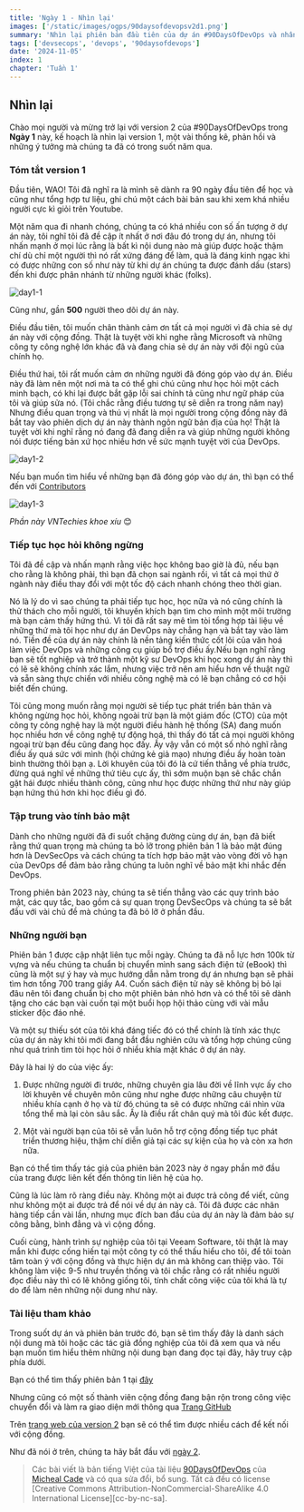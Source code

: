 ```yaml
---
title: 'Ngày 1 - Nhìn lại'
images: ['/static/images/ogps/90daysofdevopsv2d1.png']
summary: 'Nhìn lại phiên bản đầu tiên của dự án #90DaysOfDevOps và nhấn mạnh tầm quan trọng của việc học hỏi liên tục và bảo mật trong DevOps.'
tags: ['devsecops', 'devops', '90daysofdevops']
date: '2024-11-05'
index: 1
chapter: 'Tuần 1'
---
```


<TOCInline toc={props.toc} asDisclosure />

## Nhìn lại

Chào mọi người và mừng trở lại với version 2 của #90DaysOfDevOps trong **Ngày 1** này, kế hoạch là nhìn lại version 1, một vài thống kê, phản hồi và những ý tưởng mà chúng ta đã có trong suốt năm qua.

### Tóm tắt version 1

Đầu tiên, WAO! Tôi đã nghĩ ra là mình sẽ dành ra 90 ngày đầu tiên để học và cũng như tổng hợp tư liệu, ghi chú một cách bài bản sau khi xem khá nhiều người cực kì giỏi trên Youtube.

Một năm qua đi nhanh chóng, chúng ta có khá nhiều con số ấn tượng ở dự án này, tôi nghĩ tôi đã đề cập ít nhất ở nơi đâu đó trong dự án, nhưng tôi nhấn mạnh ở mọi lúc rằng là bất kì nội dung nào mà giúp được hoặc thậm chí dù chỉ một người thì nó rất xứng đáng để làm, quả là đáng kinh ngạc khi có được những con số như này từ khi dự án chúng ta được đánh dấu (stars) đến khi được phân nhánh từ những người khác (folks).

![day1-1](/static/images/assets/day01-1.jpg)

Cũng như, gần **500** người theo dõi dự án này.

Điều đầu tiên, tôi muốn chân thành cảm ơn tất cả mọi người vì đã chia sẻ dự án này với cộng đồng. Thật là tuyệt vời khi nghe rằng Microsoft và những công ty công nghệ lớn khác đã và đang chia sẻ dự án này với đội ngũ của chính họ.

Điều thứ hai, tôi rất muốn cảm ơn những người đã đóng góp vào dự án. Điều này đã làm nên một nơi mà ta có thể ghi chú cũng như học hỏi một cách minh bạch, có khi lại được bắt gặp lỗi sai chính tả cũng như ngữ pháp của tôi và giúp sửa nó. (Tôi chắc rằng điều tương tự sẽ diễn ra trong năm nay) Nhưng điều quan trọng và thú vị nhất là mọi người trong cộng đồng này đã bắt tay vào phiên dịch dự án này thành ngôn ngữ bản địa của họ! Thật là tuyệt vời khi nghĩ rằng nó đang đã đang diễn ra và giúp những người không nói được tiếng bản xứ học nhiều hơn về sức mạnh tuyệt vời của DevOps.

![day1-2](/static/images/assets/day01-2.png)

Nếu bạn muốn tìm hiểu về những bạn đã đóng góp vào dự án, thì bạn có thể đến với [Contributors](https://github.com/MichaelCade/90DaysOfDevOps/blob/main/Contributors.md)

![day1-3](/static/images/assets/day01-3.png)

_Phần này VNTechies khoe xíu_ 😊

### Tiếp tục học hỏi không ngừng

Tôi đã đề cập và nhấn mạnh rằng việc học không bao giờ là đủ, nếu bạn cho rằng là không phải, thì bạn đã chọn sai ngành rồi, vì tất cả mọi thứ ở ngành này điều thay đổi với một tốc độ cách nhanh chóng theo thời gian.

Nó là lý do vì sao chúng ta phải tiếp tục học, học nữa và nó cũng chính là thử thách cho mỗi người, tôi khuyến khích bạn tìm cho mình một môi trường mà bạn cảm thấy hứng thú. Vì tôi đã rất say mê tìm tòi tổng hợp tài liệu về những thứ mà tôi học như dự án DevOps này chẳng hạn và bắt tay vào làm nó. Tiền đề của dự án này chính là nền tảng kiến thức cốt lõi của văn hoá làm việc DevOps và những công cụ giúp bổ trợ điều ấy.Nếu bạn nghĩ rằng bạn sẽ tốt nghiệp và trở thành một kỹ sư DevOps khi học xong dự án này thì có lẽ sẽ không chính xác lắm, nhưng việc trở nên am hiểu hơn về thuật ngữ và sẵn sàng thực chiến với nhiều công nghệ mà có lẽ bạn chẳng có cơ hội biết đến chúng.

Tôi cũng mong muốn rằng mọi người sẽ tiếp tục phát triển bản thân và không ngừng học hỏi, không ngoài trừ bạn là một giám đốc (CTO) của một công ty công nghệ hay là một người điều hành hệ thống (SA) đang muốn học nhiều hơn về công nghệ tự động hoá, thì thấy đó tất cả mọi người không ngoại trừ bạn đều cũng đang học đấy. Ấy vậy vẫn có một số nhỏ nghĩ rằng điều ấy quá sức với mình (hội chứng kẻ giả mạo) nhưng điều ấy hoàn toàn bình thường thôi bạn ạ. Lời khuyên của tôi đó là cứ tiến thẳng về phía trước, đừng quá nghĩ về những thứ tiêu cực ấy, thì sớm muộn bạn sẽ chắc chắn gặt hái được nhiều thành công, cũng như học được những thứ như này giúp bạn hứng thú hơn khi học điều gì đó.

### Tập trung vào tính bảo mật

Dành cho những người đã đi suốt chặng đường cùng dự án, bạn đã biết rằng thứ quan trọng mà chúng ta bỏ lỡ trong phiên bản 1 là bảo mật đúng hơn là DevSecOps và cách chúng ta tích hợp bảo mật vào vòng đời vô hạn của DevOps để đảm bảo rằng chúng ta luôn nghĩ về bảo mật khi nhắc đến DevOps.

Trong phiên bản 2023 này, chúng ta sẽ tiến thẳng vào các quy trình bảo mật, các quy tắc, bao gồm cả sự quan trọng DevSecOps và chúng ta sẽ bắt đầu với vài chủ đề mà chúng ta đã bỏ lỡ ở phần đầu.

### Những người bạn

Phiên bản 1 được cập nhật liên tục mỗi ngày. Chúng ta đã nỗ lực hơn 100k từ vựng và nếu chúng ta chuẩn bị chuyển mình sang sách điện tử (eBook) thì cũng là một sự ý hay và mục hướng dẫn nằm trong dự án nhưng bạn sẽ phải tìm hơn tổng 700 trang giấy A4. Cuốn sách điện tử này sẽ không bị bỏ lại đâu nên tôi đang chuẩn bị cho một phiên bản nhỏ hơn và có thể tôi sẽ dành tặng cho các bạn vài cuốn tại một buổi họp hội thảo cùng với vài mẫu sticker độc đáo nhé.

Và một sự thiếu sót của tôi khá đáng tiếc đó có thể chính là tính xác thực của dự án này khi tôi mới đang bắt đầu nghiên cứu và tổng hợp chúng cũng như quá trình tìm tòi học hỏi ở nhiều khía mặt khác ở dự án này.

Đây là hai lý do của việc ấy:

1. Được những người đi trước, những chuyên gia lâu đời về lĩnh vực ấy cho lời khuyên về chuyên môn cũng như nghe được những câu chuyện từ nhiều khía cạnh ở họ và từ đó chúng ta sẽ có được những cái nhìn vừa tổng thể mà lại còn sâu sắc. Ấy là điều rất chân quý mà tôi đúc kết được.

2. Một vài người bạn của tôi sẽ vẫn luôn hỗ trợ cộng đồng tiếp tục phát triển thương hiệu, thậm chí diễn giả tại các sự kiện của họ và còn xa hơn nữa.

Bạn có thể tìm thấy tác giả của phiên bản 2023 này ở ngay phần mở đầu của trang được liên kết đến thông tin liên hệ của họ.

Cũng là lúc làm rõ ràng điều này. Không một ai được trả công để viết, cũng như không một ai được trả để nói về dự án này cả. Tôi đã được các nhãn hàng tiếp cần vài lần, nhưng mục đích ban đầu của dự án này là đảm bảo sự công bằng, bình đẳng và vì cộng đồng.

Cuối cùng, hành trình sự nghiệp của tôi tại Veeam Software, tôi thật là may mắn khi được cống hiến tại một công ty có thể thấu hiểu cho tôi, để tôi toàn tâm toàn ý với cộng đồng và thực hiện dự án mà không can thiệp vào. Tôi không làm việc 9-5 như truyền thống và tôi chắc rằng có rất nhiều người đọc điều này thì có lẽ không giống tôi, tính chất công việc của tôi khá là tự do để làm nên những nội dung như này.

### Tài liệu tham khảo

Trong suốt dự án và phiên bản trước đó, bạn sẽ tìm thấy đây là danh sách nội dung mà tôi hoặc các tác giả đồng nghiệp của tôi đã xem qua và nếu bạn muốn tìm hiểu thêm những nội dung bạn đang đọc tại đây, hãy truy cập phía dưới.

Bạn có thể tìm thấy phiên bản 1 tại [đây](https://www.vntechies.dev/courses/90-ngay-devops/gioi-thieu)

Nhưng cũng có một số thành viên cộng đồng đang bận rộn trong công việc chuyển đổi và làm ra giao diện mới thông qua [Trang GitHub](https://www.90daysofdevops.com/#/)

Trên [trang web của version 2](https://www.90daysofdevops.com/#/2023) bạn sẽ có thể tìm được nhiều cách để kết nối với cộng đồng.

Như đã nói ở trên, chúng ta hãy bắt đầu với [ngày 2](https://vntechies.dev/courses/90-ngay-devops-v2/ngay-2-buc-tranh-toan-canh-devsecops).

> Các bài viết là bản tiếng Việt của tài liệu [90DaysOfDevOps](https://github.com/MichaelCade/90DaysOfDevOps/tree/main/2023/Days) của [Micheal Cade](https://twitter.com/MichaelCade1) và có qua sửa đổi, bổ sung. Tất cả đều có license [Creative Commons Attribution-NonCommercial-ShareAlike 4.0 International License][cc-by-nc-sa].
